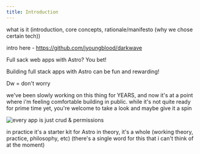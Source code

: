 ```yaml
---
title: Introduction
---
```



what is it (introduction, core concepts, rationale/manifesto (why we chose certain tech))

intro here - https://github.com/jyoungblood/darkwave


Full sack web apps with Astro? You bet!

Building full stack apps with Astro can be fun and rewarding!

Dw = don't worry


we've been slowly working on this thing for YEARS, and now it's at a point where i'm feeling comfortable building in public. while it's not quite ready for prime time yet, you're welcome to take a look and maybe give it a spin




![every app is just crud & permissions](/images/crud-busmeme.jpg)


in practice it's a starter kit for Astro
in theory, it's a whole (working theory, practice, philosophy, etc) (there's a single word for this that i can't think of at the moment)
